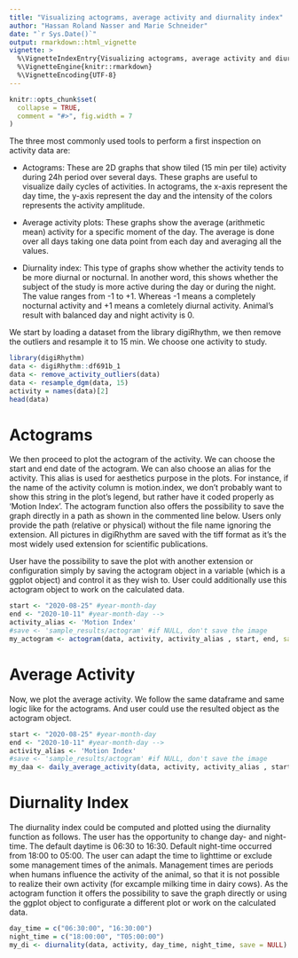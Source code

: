 ---
title: "Visualizing actograms, average activity and diurnality index"
author: "Hassan Roland Nasser and Marie Schneider"
date: "`r Sys.Date()`"
output: rmarkdown::html_vignette
vignette: >
  %\VignetteIndexEntry{Visualizing actograms, average activity and diurnality index}
  %\VignetteEngine{knitr::rmarkdown}
  %\VignetteEncoding{UTF-8}
---

```{r, include = FALSE}
knitr::opts_chunk$set(
  collapse = TRUE,
  comment = "#>", fig.width = 7
)
```

The three most commonly used tools to perform a first inspection on activity data are:

- Actograms: These are 2D graphs that show tiled (15 min per tile) activity during 24h period over several days. These graphs are useful to visualize daily cycles of activities. In actograms, the x-axis represent the day time, the y-axis represent the day and the intensity of the colors represents the activity amplitude.

- Average activity plots: These graphs show the average (arithmetic mean) activity for a specific moment of the day. The average is done over all days taking one data point from each day and averaging all the values.

- Diurnality index: This type of graphs show whether the activity tends to be more diurnal or nocturnal. In another word, this shows whether the subject of the study is more active during the day or during the night.
                    The value ranges from -1 to +1. Whereas -1 means a completely nocturnal activity and +1 means a comletely diurnal activity. Animal's result with balanced day and night activity is 0.

We start by loading a dataset from the library digiRhythm, we then remove the outliers and resample it to 15 min. We choose one activity to study.

```{r loading}
library(digiRhythm)
data <- digiRhythm::df691b_1
data <- remove_activity_outliers(data)
data <- resample_dgm(data, 15)
activity = names(data)[2]
head(data)
```

# Actograms
We then proceed to plot the actogram of the activity. We can choose the start and end date of the actogram. We can also choose an alias for the activity. This alias is used for aesthetics purpose in the plots. For instance, if the name of the activity column is motion.index, we don't probably want to show this string in the plot's legend, but rather have it coded properly as 'Motion Index'.
The actogram function also offers the possibility to save the graph directly in a path as shown in the commented line below. Users only provide the path (relative or physical) without the file name ignoring the extension. All pictures in digiRhythm are saved with the tiff format as it's the most widely used extension for scientific publications. 

User have the possibility to save the plot with another extension or configuration simply by saving the actogram object in a variable (which is a ggplot object) and control it as they wish to.
User could additionally use this actogram object to work on the calculated data.

```{r actogram}
start <- "2020-08-25" #year-month-day
end <- "2020-10-11" #year-month-day -->
activity_alias <- 'Motion Index'
#save <- 'sample_results/actogram' #if NULL, don't save the image
my_actogram <- actogram(data, activity, activity_alias , start, end, save = NULL)
```

# Average Activity

Now, we plot the average activity. We follow the same dataframe and same logic like for the actograms.
And user could use the resulted object as the actogram object.

```{r daily_average_activity}
start <- "2020-08-25" #year-month-day
end <- "2020-10-11" #year-month-day -->
activity_alias <- 'Motion Index'
#save <- 'sample_results/actogram' #if NULL, don't save the image
my_daa <- daily_average_activity(data, activity, activity_alias , start, end, save = NULL)
```

# Diurnality Index

The diurnality index could be computed and plotted using the diurnality function as follows.
The user has the opportunity to change day- and night-time. The default daytime is 06:30 to 16:30. Default night-time occurred from 18:00 to 05:00. 
The user can adapt the time to lighttime or exclude some management times of the animals. 
Management times are periods when humans influence the activity of the animal, so that it is not possible to realize their own activity  (for excample milking time in dairy cows).
As the actogram function it offers the possibility to save the graph directly or using the ggplot object to configurate a different plot or work on the calculated data.

```{r diurnality}
day_time = c("06:30:00", "16:30:00")
night_time = c("18:00:00", "T05:00:00")
my_di <- diurnality(data, activity, day_time, night_time, save = NULL)
```
